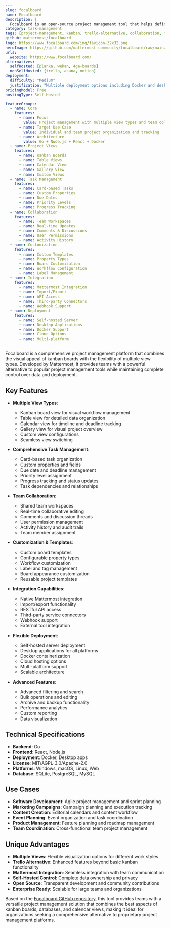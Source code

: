 ```yaml
---
slug: focalboard
name: Focalboard
description: |
  Focalboard is an open-source project management tool that helps define, organize, track and manage work across individuals and teams. It serves as an alternative to Trello, Notion, and Asana, providing kanban boards, table views, and calendar functionality in a unified platform.
category: task-management
tags: [project-management, kanban, trello-alternative, collaboration, multi-view]
github: mattermost/focalboard
logo: https://www.focalboard.com/img/favicon-32x32.png
heroImage: https://github.com/mattermost-community/focalboard/raw/main/website/site/static/img/hero.jpg
urls:
  website: https://www.focalboard.com/
alternatives:
  selfHosted: [planka, wekan, 4ga-boards]
  nonSelfHosted: [trello, asana, notion]
deployment:
  difficulty: "Medium"
  justification: "Multiple deployment options including Docker and desktop apps. Requires configuration for team environments."
pricingModel: Free
hostingType: Self-Hosted

featureGroups:
  - name: Core
    features:
      - name: Focus
        value: Project management with multiple view types and team collaboration
      - name: Target Use Case
        value: Individual and team project organization and tracking
      - name: Architecture
        value: Go + Node.js + React + Docker
  - name: Project Views
    features:
      - name: Kanban Boards
      - name: Table Views
      - name: Calendar View
      - name: Gallery View
      - name: Custom Views
  - name: Task Management
    features:
      - name: Card-based Tasks
      - name: Custom Properties
      - name: Due Dates
      - name: Priority Levels
      - name: Progress Tracking
  - name: Collaboration
    features:
      - name: Team Workspaces
      - name: Real-time Updates
      - name: Comments & Discussions
      - name: User Permissions
      - name: Activity History
  - name: Customization
    features:
      - name: Custom Templates
      - name: Property Types
      - name: Board Customization
      - name: Workflow Configuration
      - name: Label Management
  - name: Integration
    features:
      - name: Mattermost Integration
      - name: Import/Export
      - name: API Access
      - name: Third-party Connectors
      - name: Webhook Support
  - name: Deployment
    features:
      - name: Self-hosted Server
      - name: Desktop Applications
      - name: Docker Support
      - name: Cloud Options
      - name: Multi-platform
---
```


Focalboard is a comprehensive project management platform that combines the visual appeal of kanban boards with the flexibility of multiple view types. Developed by Mattermost, it provides teams with a powerful alternative to popular project management tools while maintaining complete control over data and deployment.

## Key Features

- **Multiple View Types**:

  - Kanban board view for visual workflow management
  - Table view for detailed data organization
  - Calendar view for timeline and deadline tracking
  - Gallery view for visual project overview
  - Custom view configurations
  - Seamless view switching

- **Comprehensive Task Management**:

  - Card-based task organization
  - Custom properties and fields
  - Due date and deadline management
  - Priority level assignment
  - Progress tracking and status updates
  - Task dependencies and relationships

- **Team Collaboration**:

  - Shared team workspaces
  - Real-time collaborative editing
  - Comments and discussion threads
  - User permission management
  - Activity history and audit trails
  - Team member assignment

- **Customization & Templates**:

  - Custom board templates
  - Configurable property types
  - Workflow customization
  - Label and tag management
  - Board appearance customization
  - Reusable project templates

- **Integration Capabilities**:

  - Native Mattermost integration
  - Import/export functionality
  - RESTful API access
  - Third-party service connectors
  - Webhook support
  - External tool integration

- **Flexible Deployment**:

  - Self-hosted server deployment
  - Desktop applications for all platforms
  - Docker containerization
  - Cloud hosting options
  - Multi-platform support
  - Scalable architecture

- **Advanced Features**:
  - Advanced filtering and search
  - Bulk operations and editing
  - Archive and backup functionality
  - Performance analytics
  - Custom reporting
  - Data visualization

## Technical Specifications

- **Backend**: Go
- **Frontend**: React, Node.js
- **Deployment**: Docker, Desktop apps
- **License**: MIT/AGPL-3.0/Apache-2.0
- **Platforms**: Windows, macOS, Linux, Web
- **Database**: SQLite, PostgreSQL, MySQL

## Use Cases

- **Software Development**: Agile project management and sprint planning
- **Marketing Campaigns**: Campaign planning and execution tracking
- **Content Creation**: Editorial calendars and content workflow
- **Event Planning**: Event organization and task coordination
- **Product Management**: Feature planning and roadmap management
- **Team Coordination**: Cross-functional team project management

## Unique Advantages

- **Multiple Views**: Flexible visualization options for different work styles
- **Trello Alternative**: Enhanced features beyond basic kanban functionality
- **Mattermost Integration**: Seamless integration with team communication
- **Self-Hosted Control**: Complete data ownership and privacy
- **Open Source**: Transparent development and community contributions
- **Enterprise Ready**: Scalable for large teams and organizations

Based on the [Focalboard GitHub repository](https://github.com/mattermost/focalboard), this tool provides teams with a versatile project management solution that combines the best aspects of kanban boards, databases, and calendar views, making it ideal for organizations seeking a comprehensive alternative to proprietary project management platforms.
